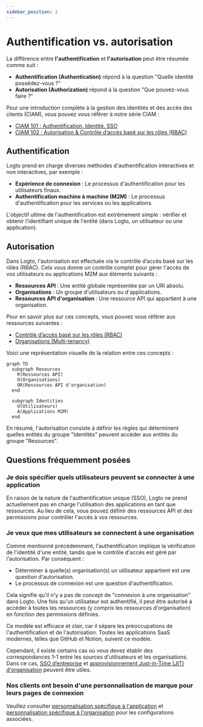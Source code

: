```yaml
---
sidebar_position: 2
---
```


# Authentification vs. autorisation

La différence entre **l'authentification** et **l'autorisation** peut être résumée comme suit :

- **Authentification (Authentication)** répond à la question "Quelle identité possédez-vous ?"
- **Autorisation (Authorization)** répond à la question "Que pouvez-vous faire ?"

Pour une introduction complète à la gestion des identités et des accès des clients (CIAM), vous pouvez vous référer à notre série CIAM :

- [CIAM 101 : Authentification, Identité, SSO](https://blog.logto.io/ciam-101-intro-authn-sso/)
- [CIAM 102 : Autorisation & Contrôle d’accès basé sur les rôles (RBAC)](https://blog.logto.io/ciam-102-authz-and-rbac/)

## Authentification

Logto prend en charge diverses méthodes d'authentification interactives et non interactives, par exemple :

- **Expérience de connexion** : Le processus d'authentification pour les utilisateurs finaux.
- **Authentification machine à machine (M2M)** : Le processus d'authentification pour les services ou les applications.

L'objectif ultime de l'authentification est extrêmement simple : vérifier et obtenir l'identifiant unique de l'entité (dans Logto, un utilisateur ou une application).

## Autorisation

Dans Logto, l'autorisation est effectuée via le contrôle d’accès basé sur les rôles (RBAC). Cela vous donne un contrôle complet pour gérer l'accès de vos utilisateurs ou applications M2M aux éléments suivants :

- **Ressources API** : Une entité globale représentée par un URI absolu.
- **Organisations** : Un groupe d'utilisateurs ou d'applications.
- **Ressources API d'organisation** : Une ressource API qui appartient à une organisation.

Pour en savoir plus sur ces concepts, vous pouvez vous référer aux ressources suivantes :

- [Contrôle d’accès basé sur les rôles (RBAC)](/authorization/role-based-access-control)
- [Organisations (Multi-tenancy)](/organizations)

Voici une représentation visuelle de la relation entre ces concepts :

```mermaid
graph TD
  subgraph Resources
    R(Ressources API)
    O(Organisations)
    OR(Ressources API d'organisation)
  end

  subgraph Identities
    U(Utilisateurs)
    A(Applications M2M)
  end
```

En résumé, l'autorisation consiste à définir les règles qui déterminent quelles entités du groupe "Identités" peuvent accéder aux entités du groupe "Resources".

## Questions fréquemment posées

### Je dois spécifier quels utilisateurs peuvent se connecter à une application

En raison de la nature de l'authentification unique (SSO), Logto ne prend actuellement pas en charge l'utilisation des applications en tant que ressources. Au lieu de cela, vous pouvez définir des ressources API et des permissions pour contrôler l'accès à vos ressources.

### Je veux que mes utilisateurs se connectent à une organisation

Comme mentionné précédemment, l'authentification implique la vérification de l'identité d'une entité, tandis que le contrôle d'accès est géré par l'autorisation. Par conséquent :

- Déterminer à quelle(s) organisation(s) un utilisateur appartient est une question d'autorisation.
- Le processus de connexion est une question d'authentification.

Cela signifie qu'il n'y a pas de concept de "connexion à une organisation" dans Logto. Une fois qu'un utilisateur est authentifié, il peut être autorisé à accéder à toutes les ressources (y compris les ressources d'organisation) en fonction des permissions définies.

Ce modèle est efficace et clair, car il sépare les préoccupations de l'authentification et de l'autorisation. Toutes les applications SaaS modernes, telles que GitHub et Notion, suivent ce modèle.

Cependant, il existe certains cas où vous devez établir des correspondances 1-1 entre les sources d'utilisateurs et les organisations. Dans ce cas, [SSO d’entreprise](/end-user-flows/enterprise-sso) et [approvisionnement Just-in-Time (JIT) d'organisation](/organizations/just-in-time-provisioning) peuvent être utiles.

### Nos clients ont besoin d'une personnalisation de marque pour leurs pages de connexion

Veuillez consulter [personnalisation spécifique à l'application](/customization/match-your-brand/#app-specific-branding) et [personnalisation spécifique à l'organisation](/customization/match-your-brand/#organization-specific-branding) pour les configurations associées.
